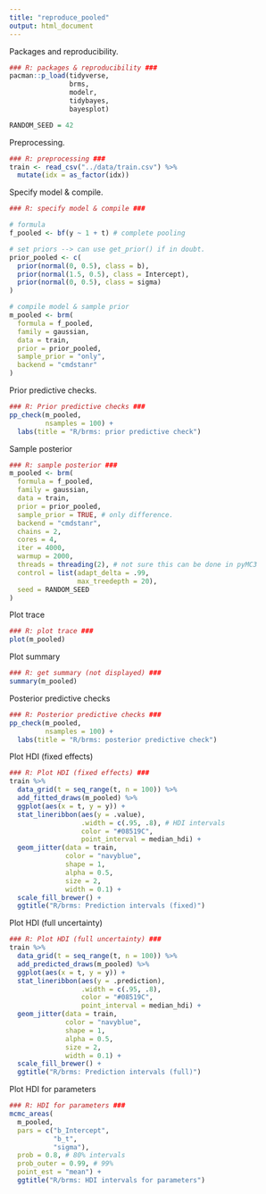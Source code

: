 ```yaml
---
title: "reproduce_pooled"
output: html_document
---
```


Packages and reproducibility.

```r

### R: packages & reproducibility ###
pacman::p_load(tidyverse, 
               brms,
               modelr,
               tidybayes,
               bayesplot)

RANDOM_SEED = 42

```

Preprocessing.

```r

### R: preprocessing ###
train <- read_csv("../data/train.csv") %>%
  mutate(idx = as_factor(idx))

```

Specify model & compile. 

```r

### R: specify model & compile ###

# formula 
f_pooled <- bf(y ~ 1 + t) # complete pooling 

# set priors --> can use get_prior() if in doubt. 
prior_pooled <- c(
  prior(normal(0, 0.5), class = b),
  prior(normal(1.5, 0.5), class = Intercept),
  prior(normal(0, 0.5), class = sigma)
)

# compile model & sample prior
m_pooled <- brm(
  formula = f_pooled,
  family = gaussian,
  data = train,
  prior = prior_pooled,
  sample_prior = "only",
  backend = "cmdstanr"
)

```

Prior predictive checks.

```r

### R: Prior predictive checks ###
pp_check(m_pooled, 
         nsamples = 100) +
  labs(title = "R/brms: prior predictive check") 

```

Sample posterior

```r

### R: sample posterior ###
m_pooled <- brm(
  formula = f_pooled,
  family = gaussian,
  data = train,
  prior = prior_pooled,
  sample_prior = TRUE, # only difference. 
  backend = "cmdstanr",
  chains = 2,
  cores = 4,
  iter = 4000, 
  warmup = 2000,
  threads = threading(2), # not sure this can be done in pyMC3
  control = list(adapt_delta = .99,
                 max_treedepth = 20),
  seed = RANDOM_SEED
)

```

Plot trace

```r

### R: plot trace ###
plot(m_pooled)

```

Plot summary

```r

### R: get summary (not displayed) ###
summary(m_pooled)

```

Posterior predictive checks

```r

### R: Posterior predictive checks ###
pp_check(m_pooled, 
         nsamples = 100) + 
  labs(title = "R/brms: posterior predictive check") 

```

Plot HDI (fixed effects)

```r

### R: Plot HDI (fixed effects) ###
train %>%
  data_grid(t = seq_range(t, n = 100)) %>%
  add_fitted_draws(m_pooled) %>%
  ggplot(aes(x = t, y = y)) + 
  stat_lineribbon(aes(y = .value), 
                  .width = c(.95, .8), # HDI intervals
                  color = "#08519C",
                  point_interval = median_hdi) + 
  geom_jitter(data = train, 
              color = "navyblue", 
              shape = 1,
              alpha = 0.5, 
              size = 2, 
              width = 0.1) + 
  scale_fill_brewer() + 
  ggtitle("R/brms: Prediction intervals (fixed)")

```

Plot HDI (full uncertainty)

```r

### R: Plot HDI (full uncertainty) ###
train %>%
  data_grid(t = seq_range(t, n = 100)) %>%
  add_predicted_draws(m_pooled) %>%
  ggplot(aes(x = t, y = y)) +
  stat_lineribbon(aes(y = .prediction), 
                  .width = c(.95, .8),
                  color = "#08519C",
                  point_interval = median_hdi) +
  geom_jitter(data = train, 
              color = "navyblue", 
              shape = 1, 
              alpha = 0.5, 
              size = 2, 
              width = 0.1) + 
  scale_fill_brewer() +
  ggtitle("R/brms: Prediction intervals (full)")

```

Plot HDI for parameters 

```r

### R: HDI for parameters ###
mcmc_areas(
  m_pooled,
  pars = c("b_Intercept",
           "b_t",
           "sigma"),
  prob = 0.8, # 80% intervals
  prob_outer = 0.99, # 99%
  point_est = "mean") + 
  ggtitle("R/brms: HDI intervals for parameters")

```

